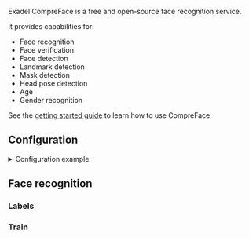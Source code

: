 
<ComponentHeader meta={ComponentMetadata} />

Exadel CompreFace is a free and open-source face recognition service.

It provides capabilities for:

- Face recognition
- Face verification
- Face detection
- Landmark detection
- Mask detection
- Head pose detection
- Age
- Gender recognition

See the [getting started guide](https://github.com/exadel-inc/CompreFace#getting-started-with-compreface) to learn how to use CompreFace.

## Configuration

<details>
  <summary>Configuration example</summary>

```yaml
compreface:
  face_recognition:
    host: compreface
    port: 8000
    recognition_api_key: !secret compreface_api_key
    train: true
    face_plugins: age,gender
    cameras:
      camera_one:
    labels:
      - person
```

</details>

<ComponentConfiguration meta={ComponentMetadata} config={config} />

## Face recognition

<FaceRecognition />

### Labels

<FaceRecognitionLabels />

### Train

<FaceRecognitionTrain />
